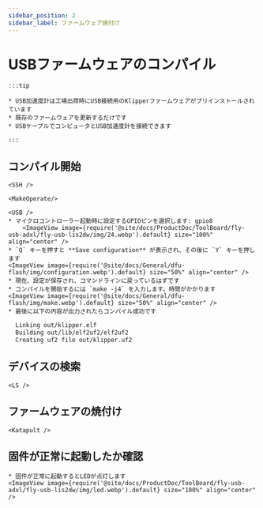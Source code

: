 ```yaml
---
sidebar_position: 2
sidebar_label: ファームウェア焼付け
---
```




# USBファームウェアのコンパイル

    :::tip

    * USB加速度計は工場出荷時にUSB接続用のKlipperファームウェアがプリインストールされています
    * 既存のファームウェアを更新するだけです
    * USBケーブルでコンピュータとUSB加速度計を接続できます

    :::

## コンパイル開始

    <SSH />

    <MakeOperate/>

    <USB />
    * マイクロコントローラー起動時に設定するGPIOピンを選択します: gpio8
        <ImageView image={require('@site/docs/ProductDoc/ToolBoard/fly-usb-adxl/fly-usb-lis2dw/img/24.webp').default} size="100%" align="center" />
    * `Q` キーを押すと **Save configuration** が表示され、その後に `Y` キーを押します
    <ImageView image={require('@site/docs/General/dfu-flash/img/configuration.webp').default} size="50%" align="center" />
    * 現在、設定が保存され、コマンドラインに戻っているはずです
    * コンパイルを開始するには `make -j4` を入力します。時間がかかります
    <ImageView image={require('@site/docs/General/dfu-flash/img/make.webp').default} size="50%" align="center" />
    * 最後に以下の内容が出力されたらコンパイル成功です

```bash
  Linking out/klipper.elf
  Building out/lib/elf2uf2/elf2uf2
  Creating uf2 file out/klipper.uf2
```

## デバイスの検索

    <LS />


## ファームウェアの焼付け


    <Katapult />


## 固件が正常に起動したか確認

    * 固件が正常に起動するとLEDが点灯します
    <ImageView image={require('@site/docs/ProductDoc/ToolBoard/fly-usb-adxl/fly-usb-lis2dw/img/led.webp').default} size="100%" align="center" />

